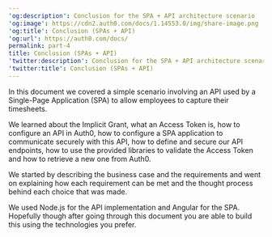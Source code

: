 ---
'og:description': Conclusion for the SPA + API architecture scenario
'og:image': https://cdn2.auth0.com/docs/1.14553.0/img/share-image.png
'og:title': Conclusion (SPAs + API)
'og:url': https://auth0.com/docs/
permalink: part-4
title: Conclusion (SPAs + API)
'twitter:description': Conclusion for the SPA + API architecture scenario
'twitter:title': Conclusion (SPAs + API)
---
In this document we covered a simple scenario involving an API used by a Single-Page Application (SPA) to allow employees to capture their timesheets.

We learned about the Implicit Grant, what an <Tooltip tip="Access Token: Authorization credential, in the form of an opaque string or JWT, used to access an API." cta="View Glossary" href="/docs/glossary?term=Access+Token">Access Token</Tooltip> is, how to configure an API in Auth0, how to configure a SPA application to communicate securely with this API, how to define and secure our API endpoints, how to use the provided libraries to validate the Access Token and how to retrieve a new one from Auth0.

We started by describing the business case and the requirements and went on explaining how each requirement can be met and the thought process behind each choice that was made.

We used Node.js for the API implementation and Angular for the SPA. Hopefully though after going through this document you are able to build this using the technologies you prefer.